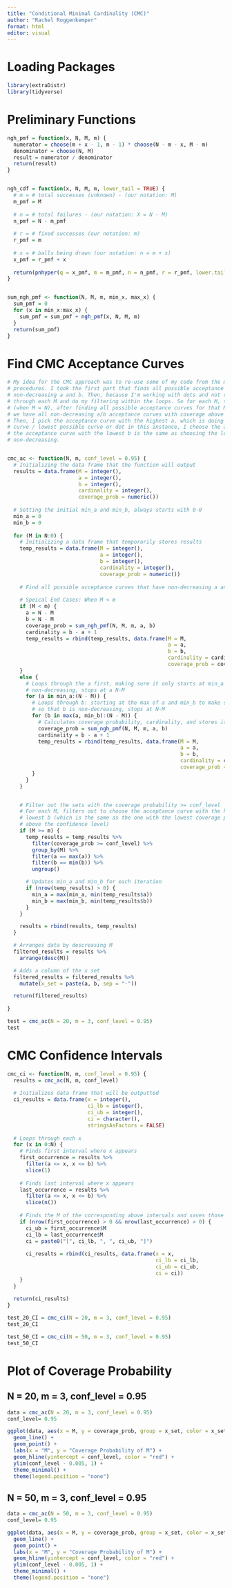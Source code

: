 ```yaml
---
title: "Conditional Minimal Cardinality (CMC)"
author: "Rachel Roggenkemper"
format: html
editor: visual
---
```


# Loading Packages

```r
library(extraDistr)
library(tidyverse)
```

# Preliminary Functions

```r
ngh_pmf = function(x, N, M, m) {
  numerator = choose(m + x - 1, m - 1) * choose(N - m - x, M - m)
  denominator = choose(N, M)
  result = numerator / denominator
  return(result)
}


ngh_cdf = function(x, N, M, m, lower_tail = TRUE) {
  # m = # total successes (unknown) - (our notation: M)
  m_pmf = M  
  
  # n = # total failures - (our notation: X = N - M)
  n_pmf = N - m_pmf 
  
  # r = # fixed successes (our notation: m)
  r_pmf = m   
  
  # x = # balls being drawn (our notation: n = m + x) 
  x_pmf = r_pmf + x
  
  return(pnhyper(q = x_pmf, m = m_pmf, n = n_pmf, r = r_pmf, lower.tail = lower_tail))
}


sum_ngh_pmf <- function(N, M, m, min_x, max_x) {
  sum_pmf = 0
  for (x in min_x:max_x) {
    sum_pmf = sum_pmf + ngh_pmf(x, N, M, m)
  }
  return(sum_pmf)
}
```

# Find CMC Acceptance Curves 

```r
# My idea for the CMC approach was to re-use some of my code from the minimal cardinality
# procedures. I took the first part that finds all possible acceptance curves that have 
# non-decreasing a and b. Then, because I'm working with dots and not curves, I just looped
# through each M and do my filtering within the loops. So for each M, starting from the right 
# (when M = N), after finding all possible acceptance curves for that M, I first filter out all # acceptance curves with coverage probability below the confidence level. So now for that M, 
# we have all non-decreasing a/b acceptance curves with coverage above the confidence level. 
# Then, I pick the acceptance curve with the highest a, which is doing the step of choosing the # next rainbow once it rises above the confidence level. Then, to choose the core / inner most
# curve / lowest possible curve or dot in this instance, I choose the acceptance curve with the # lowest b. This is the same as doing the lowest curve because a is already fixed, so choosing 
# the acceptance curve with the lowest b is the same as choosing the lowest possible curve/dot. # Then I repeat this step for all M, making sure that it is still forcing a and b to be 
# non-decreasing. 


cmc_ac <- function(N, m, conf_level = 0.95) {
  # Initializing the data frame that the function will output 
  results = data.frame(M = integer(), 
                       a = integer(), 
                       b = integer(), 
                       cardinality = integer(), 
                       coverage_prob = numeric())
  
  # Setting the initial min_a and min_b, always starts with 0-0
  min_a = 0
  min_b = 0
  
  for (M in N:0) {
    # Initializing a data frame that temporarily stores results
    temp_results = data.frame(M = integer(), 
                              a = integer(), 
                              b = integer(), 
                              cardinality = integer(), 
                              coverage_prob = numeric())
    
    # Find all possible acceptance curves that have non-decreasing a and b
    
    # Speical End Cases: When M < m
    if (M < m) {
      a = N - M
      b = N - M
      coverage_prob = sum_ngh_pmf(N, M, m, a, b)
      cardinality = b - a + 1
      temp_results = rbind(temp_results, data.frame(M = M, 
                                                    a = a, 
                                                    b = b, 
                                                    cardinality = cardinality, 
                                                    coverage_prob = coverage_prob))
    } 
    else {
      # Loops through the a first, making sure it only starts at min_a so that a is 
      # non-decreasing, stops at a N-M
      for (a in min_a:(N - M)) {
        # Loops through b: starting at the max of a and min_b to make sure that b >= a and 
        # so that b is non-decreasing, stops at N-M
        for (b in max(a, min_b):(N - M)) {
          # Calculates coverage probability, cardinality, and stores it in data frame
          coverage_prob = sum_ngh_pmf(N, M, m, a, b)
          cardinality = b - a + 1
          temp_results = rbind(temp_results, data.frame(M = M, 
                                                        a = a, 
                                                        b = b, 
                                                        cardinality = cardinality, 
                                                        coverage_prob = coverage_prob))
        }
      }
    }


    # Filter out the sets with the coverage probability >= conf_level
    # For each M, filters out to choose the acceptance curve with the highest a and the 
    # lowest b (which is the same as the one with the lowest coverage prob that is still
    # above the confidence level)
    if (M >= m) {
      temp_results = temp_results %>%
        filter(coverage_prob >= conf_level) %>%
        group_by(M) %>%
        filter(a == max(a)) %>%
        filter(b == min(b)) %>%
        ungroup()

      # Updates min_a and min_b for each iteration
      if (nrow(temp_results) > 0) {
        min_a = max(min_a, min(temp_results$a))
        min_b = max(min_b, min(temp_results$b))
      }
    }

    results = rbind(results, temp_results)
  }

  # Arranges data by descreasing M
  filtered_results = results %>%
    arrange(desc(M))

  # Adds a column of the x set
  filtered_results = filtered_results %>%
    mutate(x_set = paste(a, b, sep = "-"))

  return(filtered_results)
    
}
```

```r
test = cmc_ac(N = 20, m = 3, conf_level = 0.95)
test
```

# CMC Confidence Intervals

```r
cmc_ci <- function(N, m, conf_level = 0.95) {
  results = cmc_ac(N, m, conf_level)
  
  # Initializes data frame that will be outputted 
  ci_results = data.frame(x = integer(), 
                          ci_lb = integer(), 
                          ci_ub = integer(), 
                          ci = character(),
                          stringsAsFactors = FALSE)
  
  # Loops through each x 
  for (x in 0:N) {
    # Finds first interval where x appears 
    first_occurrence = results %>% 
      filter(a <= x, x <= b) %>% 
      slice(1)
    
    # Finds last interval where x appears 
    last_occurrence = results %>% 
      filter(a <= x, x <= b) %>% 
      slice(n())
    
    # Finds the M of the corresponding above intervals and saves those as the CI bounds
    if (nrow(first_occurrence) > 0 && nrow(last_occurrence) > 0) {
      ci_ub = first_occurrence$M
      ci_lb = last_occurrence$M
      ci = paste0("[", ci_lb, ", ", ci_ub, "]")
      
      ci_results = rbind(ci_results, data.frame(x = x, 
                                                ci_lb = ci_lb, 
                                                ci_ub = ci_ub, 
                                                ci = ci))
    }
  }
  
  return(ci_results)
}
```

```r
test_20_CI = cmc_ci(N = 20, m = 3, conf_level = 0.95)
test_20_CI
```

```r
test_50_CI = cmc_ci(N = 50, m = 3, conf_level = 0.95)
test_50_CI
```

# Plot of Coverage Probability

## N = 20, m = 3, conf_level = 0.95

```r
data = cmc_ac(N = 20, m = 3, conf_level = 0.95)
conf_level= 0.95

ggplot(data, aes(x = M, y = coverage_prob, group = x_set, color = x_set)) +
  geom_line() +
  geom_point() +
  labs(x = "M", y = "Coverage Probability of M") +
  geom_hline(yintercept = conf_level, color = "red") +
  ylim(conf_level - 0.005, 1) +
  theme_minimal() +
  theme(legend.position = "none")
```

## N = 50, m = 3, conf_level = 0.95

```r
data = cmc_ac(N = 50, m = 3, conf_level = 0.95)
conf_level= 0.95

ggplot(data, aes(x = M, y = coverage_prob, group = x_set, color = x_set)) +
  geom_line() +
  geom_point() +
  labs(x = "M", y = "Coverage Probability of M") +
  geom_hline(yintercept = conf_level, color = "red") +
  ylim(conf_level - 0.005, 1) +
  theme_minimal() +
  theme(legend.position = "none")
```
